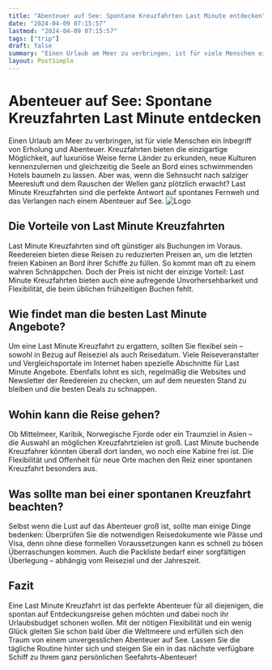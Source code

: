 ```yaml
---
title: "Abenteuer auf See: Spontane Kreuzfahrten Last Minute entdecken"
date: "2024-04-09 07:15:57"
lastmod: "2024-04-09 07:15:57"
tags: ["trip"]
draft: false
summary: "Einen Urlaub am Meer zu verbringen, ist für viele Menschen ein Inbegriff von Erholung und Abenteuer. Kreuzfahrten bieten die einzigartige Möglichkeit, auf luxuriöse Weise ferne Länder zu erkunden, neue Kulturen kennenzulernen und gleichzeitig die Seele an Bord eines schwimmenden Hotels baumeln zu lassen. Aber was, wenn die Sehnsucht nach salziger Meeresluft und dem Rauschen der Wellen ganz plötzlich erwacht? Last Minute Kreuzfahrten sind die perfekte Antwort auf spontanes Fernweh und das Verlangen nach einem Abenteuer auf See."
layout: PostSimple
---
```

# Abenteuer auf See: Spontane Kreuzfahrten Last Minute entdecken
Einen Urlaub am Meer zu verbringen, ist für viele Menschen ein Inbegriff von Erholung und Abenteuer. Kreuzfahrten bieten die einzigartige Möglichkeit, auf luxuriöse Weise ferne Länder zu erkunden, neue Kulturen kennenzulernen und gleichzeitig die Seele an Bord eines schwimmenden Hotels baumeln zu lassen. Aber was, wenn die Sehnsucht nach salziger Meeresluft und dem Rauschen der Wellen ganz plötzlich erwacht? Last Minute Kreuzfahrten sind die perfekte Antwort auf spontanes Fernweh und das Verlangen nach einem Abenteuer auf See.
<img alt="Logo" class="lazyImg" data-src="https://cdn.seniorsselection.com/upload-logo/Kreuzfahrt-Cruise-4.webp" src="/statics/image/loading.webp"/>
## Die Vorteile von Last Minute Kreuzfahrten
Last Minute Kreuzfahrten sind oft günstiger als Buchungen im Voraus. Reedereien bieten diese Reisen zu reduzierten Preisen an, um die letzten freien Kabinen an Bord ihrer Schiffe zu füllen. So kommt man oft zu einem wahren Schnäppchen. Doch der Preis ist nicht der einzige Vorteil: Last Minute Kreuzfahrten bieten auch eine aufregende Unvorhersehbarkeit und Flexibilität, die beim üblichen frühzeitigen Buchen fehlt.
## Wie findet man die besten Last Minute Angebote?
Um eine Last Minute Kreuzfahrt zu ergattern, sollten Sie flexibel sein – sowohl in Bezug auf Reiseziel als auch Reisedatum. Viele Reiseveranstalter und Vergleichsportale im Internet haben spezielle Abschnitte für Last Minute Angebote. Ebenfalls lohnt es sich, regelmäßig die Websites und Newsletter der Reedereien zu checken, um auf dem neuesten Stand zu bleiben und die besten Deals zu schnappen.
## Wohin kann die Reise gehen?
Ob Mittelmeer, Karibik, Norwegische Fjorde oder ein Traumziel in Asien – die Auswahl an möglichen Kreuzfahrtzielen ist groß. Last Minute buchende Kreuzfahrer könnten überall dort landen, wo noch eine Kabine frei ist. Die Flexibilität und Offenheit für neue Orte machen den Reiz einer spontanen Kreuzfahrt besonders aus.
## Was sollte man bei einer spontanen Kreuzfahrt beachten?
Selbst wenn die Lust auf das Abenteuer groß ist, sollte man einige Dinge bedenken: Überprüfen Sie die notwendigen Reisedokumente wie Pässe und Visa, denn ohne diese formellen Voraussetzungen kann es schnell zu bösen Überraschungen kommen. Auch die Packliste bedarf einer sorgfältigen Überlegung – abhängig vom Reiseziel und der Jahreszeit.
## Fazit
Eine Last Minute Kreuzfahrt ist das perfekte Abenteuer für all diejenigen, die spontan auf Entdeckungsreise gehen möchten und dabei noch ihr Urlaubsbudget schonen wollen. Mit der nötigen Flexibilität und ein wenig Glück gleiten Sie schon bald über die Weltmeere und erfüllen sich den Traum von einem unvergesslichen Abenteuer auf See. Lassen Sie die tägliche Routine hinter sich und steigen Sie ein in das nächste verfügbare Schiff zu Ihrem ganz persönlichen Seefahrts-Abenteuer!
        
